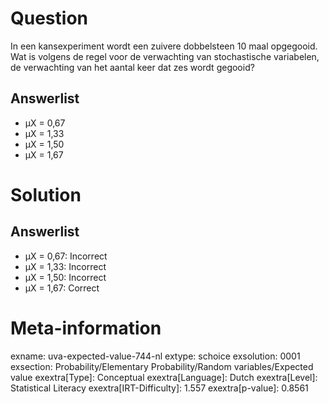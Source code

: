 Question
========

In een kansexperiment wordt een zuivere dobbelsteen 10 maal opgegooid.
Wat is volgens de regel voor de verwachting van stochastische
variabelen, de verwachting van het aantal keer dat zes wordt gegooid?

Answerlist
----------

* μX = 0,67
* μX = 1,33
* μX = 1,50
* μX = 1,67

Solution
========

Answerlist
----------

* μX = 0,67: Incorrect
* μX = 1,33: Incorrect
* μX = 1,50: Incorrect
* μX = 1,67: Correct

Meta-information
================
exname: uva-expected-value-744-nl
extype: schoice
exsolution: 0001
exsection: Probability/Elementary Probability/Random variables/Expected value
exextra[Type]: Conceptual
exextra[Language]: Dutch
exextra[Level]: Statistical Literacy
exextra[IRT-Difficulty]: 1.557
exextra[p-value]: 0.8561
